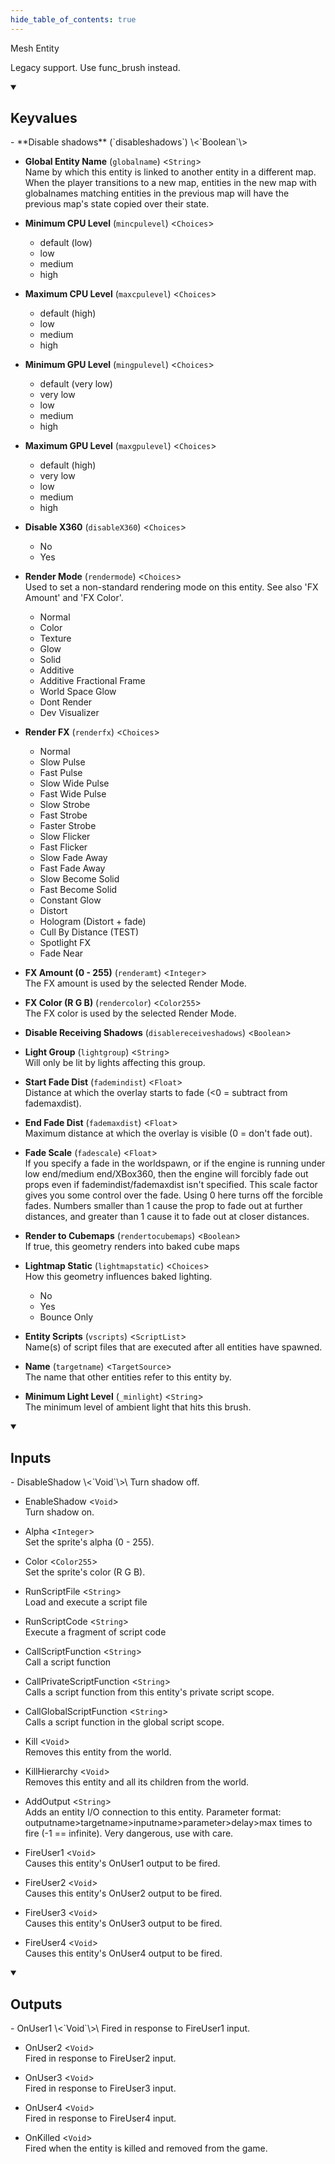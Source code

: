 ```yaml
---
hide_table_of_contents: true
---
```


<!---
!!!!!!
THIS PAGE IS AUTOGENERATED FROM GAME FGD DEFINITIONS!
DO NOT EDIT MANUALLY!
!!!!!!

In order to make edits, you can make an annotation file in /fgd_dump_overrides
-->


Mesh Entity

Legacy support. Use func_brush instead.

<details open>
<summary><h2>Keyvalues</h2></summary>
- **Disable shadows** (`disableshadows`) \<`Boolean`\>

- **Global Entity Name** (`globalname`) \<`String`\>\
Name by which this entity is linked to another entity in a different map. When the player transitions to a new map, entities in the new map with globalnames matching entities in the previous map will have the previous map's state copied over their state.

- **Minimum CPU Level** (`mincpulevel`) \<`Choices`\>
  - default (low)
  - low
  - medium
  - high


- **Maximum CPU Level** (`maxcpulevel`) \<`Choices`\>
  - default (high)
  - low
  - medium
  - high


- **Minimum GPU Level** (`mingpulevel`) \<`Choices`\>
  - default (very low)
  - very low
  - low
  - medium
  - high


- **Maximum GPU Level** (`maxgpulevel`) \<`Choices`\>
  - default (high)
  - very low
  - low
  - medium
  - high


- **Disable X360** (`disableX360`) \<`Choices`\>
  - No
  - Yes


- **Render Mode** (`rendermode`) \<`Choices`\>\
Used to set a non-standard rendering mode on this entity. See also 'FX Amount' and 'FX Color'.
  - Normal
  - Color
  - Texture
  - Glow
  - Solid
  - Additive
  - Additive Fractional Frame
  - World Space Glow
  - Dont Render
  - Dev Visualizer


- **Render FX** (`renderfx`) \<`Choices`\>
  - Normal
  - Slow Pulse
  - Fast Pulse
  - Slow Wide Pulse
  - Fast Wide Pulse
  - Slow Strobe
  - Fast Strobe
  - Faster Strobe
  - Slow Flicker
  - Fast Flicker
  - Slow Fade Away
  - Fast Fade Away
  - Slow Become Solid
  - Fast Become Solid
  - Constant Glow
  - Distort
  - Hologram (Distort + fade)
  - Cull By Distance (TEST)
  - Spotlight FX
  - Fade Near


- **FX Amount (0 - 255)** (`renderamt`) \<`Integer`\>\
The FX amount is used by the selected Render Mode.

- **FX Color (R G B)** (`rendercolor`) \<`Color255`\>\
The FX color is used by the selected Render Mode.

- **Disable Receiving Shadows** (`disablereceiveshadows`) \<`Boolean`\>

- **Light Group** (`lightgroup`) \<`String`\>\
Will only be lit by lights affecting this group.

- **Start Fade Dist** (`fademindist`) \<`Float`\>\
Distance at which the overlay starts to fade (&lt;0 = subtract from fademaxdist).

- **End Fade Dist** (`fademaxdist`) \<`Float`\>\
Maximum distance at which the overlay is visible (0 = don't fade out).

- **Fade Scale** (`fadescale`) \<`Float`\>\
If you specify a fade in the worldspawn, or if the engine is running under low end/medium end/XBox360, then the engine will forcibly fade out props even if fademindist/fademaxdist isn't specified. This scale factor gives you some control over the fade. Using 0 here turns off the forcible fades. Numbers smaller than 1 cause the prop to fade out at further distances, and greater than 1 cause it to fade out at closer distances.

- **Render to Cubemaps** (`rendertocubemaps`) \<`Boolean`\>\
If true, this geometry renders into baked cube maps

- **Lightmap Static** (`lightmapstatic`) \<`Choices`\>\
How this geometry influences baked lighting.
  - No
  - Yes
  - Bounce Only


- **Entity Scripts** (`vscripts`) \<`ScriptList`\>\
Name(s) of script files that are executed after all entities have spawned.

- **Name** (`targetname`) \<`TargetSource`\>\
The name that other entities refer to this entity by.

- **Minimum Light Level** (`_minlight`) \<`String`\>\
The minimum level of ambient light that hits this brush.


 </details>
<details open>
<summary><h2>Inputs</h2></summary>
- DisableShadow \<`Void`\>\
Turn shadow off.

- EnableShadow \<`Void`\>\
Turn shadow on.

- Alpha \<`Integer`\>\
Set the sprite's alpha (0 - 255).

- Color \<`Color255`\>\
Set the sprite's color (R G B).

- RunScriptFile \<`String`\>\
Load and execute a script file

- RunScriptCode \<`String`\>\
Execute a fragment of script code

- CallScriptFunction \<`String`\>\
Call a script function

- CallPrivateScriptFunction \<`String`\>\
Calls a script function from this entity's private script scope.

- CallGlobalScriptFunction \<`String`\>\
Calls a script function in the global script scope.

- Kill \<`Void`\>\
Removes this entity from the world.

- KillHierarchy \<`Void`\>\
Removes this entity and all its children from the world.

- AddOutput \<`String`\>\
Adds an entity I/O connection to this entity. Parameter format: outputname&gt;targetname>inputname&gt;parameter&gt;delay&gt;max times to fire (-1 == infinite). Very dangerous, use with care.

- FireUser1 \<`Void`\>\
Causes this entity's OnUser1 output to be fired.

- FireUser2 \<`Void`\>\
Causes this entity's OnUser2 output to be fired.

- FireUser3 \<`Void`\>\
Causes this entity's OnUser3 output to be fired.

- FireUser4 \<`Void`\>\
Causes this entity's OnUser4 output to be fired.


 </details>
<details open>
<summary><h2>Outputs</h2></summary>
- OnUser1 \<`Void`\>\
Fired in response to FireUser1 input.

- OnUser2 \<`Void`\>\
Fired in response to FireUser2 input.

- OnUser3 \<`Void`\>\
Fired in response to FireUser3 input.

- OnUser4 \<`Void`\>\
Fired in response to FireUser4 input.

- OnKilled \<`Void`\>\
Fired when the entity is killed and removed from the game.


 </details>